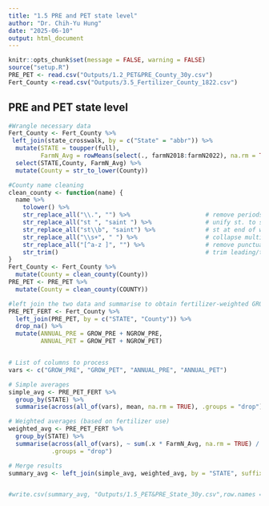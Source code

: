 ```yaml
---
title: "1.5 PRE and PET state level"
author: "Dr. Chih-Yu Hung"
date: "2025-06-10"
output: html_document
---
```


```r
knitr::opts_chunk$set(message = FALSE, warning = FALSE)
source("setup.R")
PRE_PET <- read.csv("Outputs/1.2_PET&PRE_County_30y.csv")
Fert_County <-read.csv("Outputs/3.5_Fertilizer_County_1822.csv")
```

## PRE and PET state level

```r
#Wrangle necessary data
Fert_County <- Fert_County %>%
 left_join(state_crosswalk, by = c("State" = "abbr")) %>%
  mutate(STATE = toupper(full),
         FarmN_Avg = rowMeans(select(., farmN2018:farmN2022), na.rm = TRUE)) %>%
  select(STATE,County, FarmN_Avg) %>%
  mutate(County = str_to_lower(County))

#County name cleaning
clean_county <- function(name) {
  name %>%
    tolower() %>%
    str_replace_all("\\.", "") %>%                     # remove periods
    str_replace_all("st ", "saint ") %>%               # unify st. to saint
    str_replace_all("st\\b", "saint") %>%              # st at end of word
    str_replace_all("\\s+", " ") %>%                   # collapse multiple spaces
    str_replace_all("[^a-z ]", "") %>%                 # remove punctuation
    str_trim()                                         # trim leading/trailing spaces
}
Fert_County <- Fert_County %>%
  mutate(County = clean_county(County))
PRE_PET <- PRE_PET %>%
  mutate(County = clean_county(COUNTY))

#left join the two data and summarise to obtain fertilizer-weighted GROW_PRE, GROW_PET and ANNUAL_PRE, ANNUAL_PET
PRE_PET_FERT <- Fert_County %>%
  left_join(PRE_PET, by = c("STATE", "County")) %>%
  drop_na() %>%
  mutate(ANNUAL_PRE = GROW_PRE + NGROW_PRE,
         ANNUAL_PET = GROW_PET + NGROW_PET)


# List of columns to process
vars <- c("GROW_PRE", "GROW_PET", "ANNUAL_PRE", "ANNUAL_PET")

# Simple averages
simple_avg <- PRE_PET_FERT %>%
  group_by(STATE) %>%
  summarise(across(all_of(vars), mean, na.rm = TRUE), .groups = "drop")

# Weighted averages (based on fertilizer use)
weighted_avg <- PRE_PET_FERT %>%
  group_by(STATE) %>%
  summarise(across(all_of(vars), ~ sum(.x * FarmN_Avg, na.rm = TRUE) / sum(FarmN_Avg, na.rm = TRUE)),
            .groups = "drop")

# Merge results
summary_avg <- left_join(simple_avg, weighted_avg, by = "STATE", suffix = c("_avg", "_wavg"))


#write.csv(summary_avg, "Outputs/1.5_PET&PRE_State_30y.csv",row.names = FALSE)

```